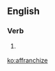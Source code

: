 ==English==

===Verb===
{{en-verb|affranchis}}

# {{label|en|possibly|_|nonstandard}} {{alternative spelling of|affranchise|lang=en}}

[[ko:affranchize]]